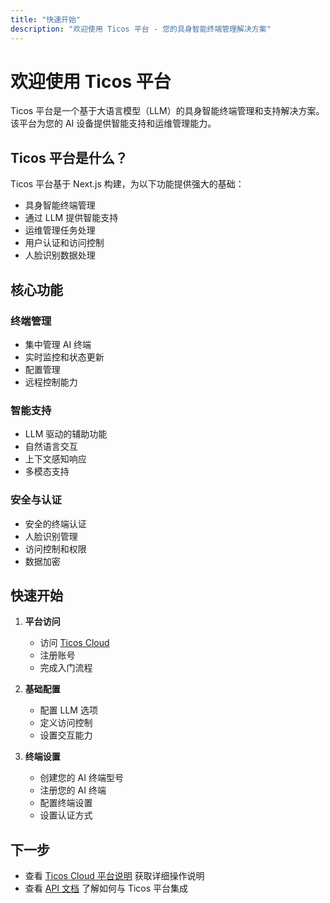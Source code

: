 ```yaml
---
title: "快速开始"
description: "欢迎使用 Ticos 平台 - 您的具身智能终端管理解决方案"
---
```


# 欢迎使用 Ticos 平台

Ticos 平台是一个基于大语言模型（LLM）的具身智能终端管理和支持解决方案。该平台为您的 AI 设备提供智能支持和运维管理能力。

## Ticos 平台是什么？

Ticos 平台基于 Next.js 构建，为以下功能提供强大的基础：

- 具身智能终端管理
- 通过 LLM 提供智能支持
- 运维管理任务处理
- 用户认证和访问控制
- 人脸识别数据处理

## 核心功能

### 终端管理

- 集中管理 AI 终端
- 实时监控和状态更新
- 配置管理
- 远程控制能力

### 智能支持

- LLM 驱动的辅助功能
- 自然语言交互
- 上下文感知响应
- 多模态支持

### 安全与认证

- 安全的终端认证
- 人脸识别管理
- 访问控制和权限
- 数据加密

## 快速开始

1. **平台访问**

   - 访问 [Ticos Cloud](https://cloud.ticos.ai)
   - 注册账号
   - 完成入门流程

2. **基础配置**
   - 配置 LLM 选项
   - 定义访问控制
   - 设置交互能力

3. **终端设置**

   - 创建您的 AI 终端型号
   - 注册您的 AI 终端
   - 配置终端设置
   - 设置认证方式

## 下一步

- 查看 [Ticos Cloud 平台说明](platform) 获取详细操作说明
- 查看 [API 文档](api) 了解如何与 Ticos 平台集成

